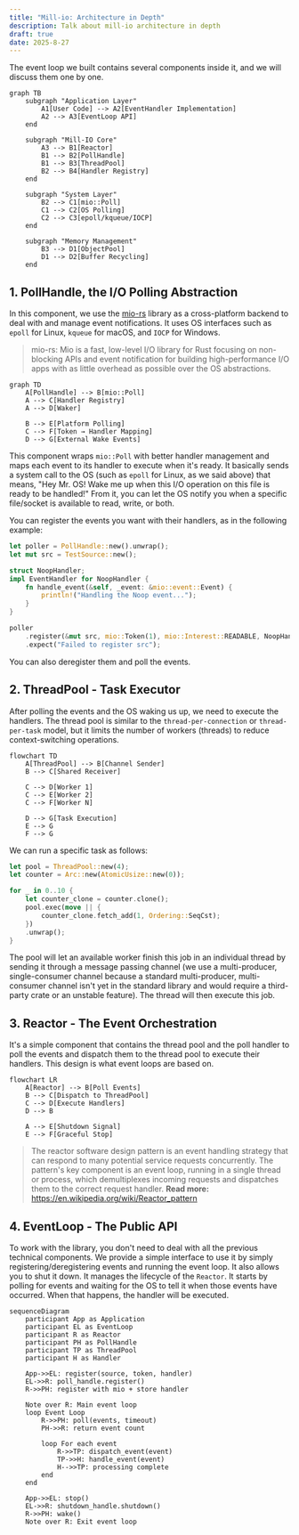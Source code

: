 ```yaml
---
title: "Mill-io: Architecture in Depth"
description: Talk about mill-io architecture in depth
draft: true
date: 2025-8-27
---
```


The event loop we built contains several components inside it, and we will discuss them one by one.

```mermaid
graph TB
    subgraph "Application Layer"
        A1[User Code] --> A2[EventHandler Implementation]
        A2 --> A3[EventLoop API]
    end

    subgraph "Mill-IO Core"
        A3 --> B1[Reactor]
        B1 --> B2[PollHandle]
        B1 --> B3[ThreadPool]
        B2 --> B4[Handler Registry]
    end

    subgraph "System Layer"
        B2 --> C1[mio::Poll]
        C1 --> C2[OS Polling]
        C2 --> C3[epoll/kqueue/IOCP]
    end

    subgraph "Memory Management"
        B3 --> D1[ObjectPool]
        D1 --> D2[Buffer Recycling]
    end
```

## 1. PollHandle, the I/O Polling Abstraction

In this component, we use the [mio-rs](https://github.com/tokio-rs/mio) library as a cross-platform backend to deal with and manage event notifications. It uses OS interfaces such as `epoll` for Linux, `kqueue` for macOS, and `IOCP` for Windows.

> mio-rs: Mio is a fast, low-level I/O library for Rust focusing on non-blocking APIs and event notification for building high-performance I/O apps with as little overhead as possible over the OS abstractions.

```mermaid
graph TD
    A[PollHandle] --> B[mio::Poll]
    A --> C[Handler Registry]
    A --> D[Waker]

    B --> E[Platform Polling]
    C --> F[Token → Handler Mapping]
    D --> G[External Wake Events]
```

This component wraps `mio::Poll` with better handler management and maps each event to its handler to execute when it's ready. It basically sends a system call to the OS (such as `epoll` for Linux, as we said above) that means, "Hey Mr. OS! Wake me up when this I/O operation on this file is ready to be handled!" From it, you can let the OS notify you when a specific file/socket is available to read, write, or both.

You can register the events you want with their handlers, as in the following example:

```rust
let poller = PollHandle::new().unwrap();
let mut src = TestSource::new();

struct NoopHandler;
impl EventHandler for NoopHandler {
    fn handle_event(&self, _event: &mio::event::Event) {
        println!("Handling the Noop event...");
    }
}

poller
    .register(&mut src, mio::Token(1), mio::Interest::READABLE, NoopHandler)
    .expect("Failed to register src");
```

You can also deregister them and poll the events.

## 2. ThreadPool - Task Executor

After polling the events and the OS waking us up, we need to execute the handlers. The thread pool is similar to the `thread-per-connection` or `thread-per-task` model, but it limits the number of workers (threads) to reduce context-switching operations.

```mermaid
flowchart TD
    A[ThreadPool] --> B[Channel Sender]
    B --> C[Shared Receiver]

    C --> D[Worker 1]
    C --> E[Worker 2]
    C --> F[Worker N]

    D --> G[Task Execution]
    E --> G
    F --> G
```

We can run a specific task as follows:

```rust
let pool = ThreadPool::new(4);
let counter = Arc::new(AtomicUsize::new(0));

for _ in 0..10 {
    let counter_clone = counter.clone();
    pool.exec(move || {
        counter_clone.fetch_add(1, Ordering::SeqCst);
    })
    .unwrap();
}
```

The pool will let an available worker finish this job in an individual thread by sending it through a message passing channel (we use a multi-producer, single-consumer channel because a standard multi-producer, multi-consumer channel isn't yet in the standard library and would require a third-party crate or an unstable feature). The thread will then execute this job.

## 3. Reactor - The Event Orchestration

It's a simple component that contains the thread pool and the poll handler to poll the events and dispatch them to the thread pool to execute their handlers. This design is what event loops are based on.

```mermaid
flowchart LR
    A[Reactor] --> B[Poll Events]
    B --> C[Dispatch to ThreadPool]
    C --> D[Execute Handlers]
    D --> B

    A --> E[Shutdown Signal]
    E --> F[Graceful Stop]
```

> The reactor software design pattern is an event handling strategy that can respond to many potential service requests concurrently. The pattern's key component is an event loop, running in a single thread or process, which demultiplexes incoming requests and dispatches them to the correct request handler.
> **Read more:** https://en.wikipedia.org/wiki/Reactor_pattern

## 4. EventLoop - The Public API

To work with the library, you don't need to deal with all the previous technical components. We provide a simple interface to use it by simply registering/deregistering events and running the event loop. It also allows you to shut it down.
It manages the lifecycle of the `Reactor`. It starts by polling for events and waiting for the OS to tell it when those events have occurred. When that happens, the handler will be executed.

```mermaid
sequenceDiagram
    participant App as Application
    participant EL as EventLoop
    participant R as Reactor
    participant PH as PollHandle
    participant TP as ThreadPool
    participant H as Handler

    App->>EL: register(source, token, handler)
    EL->>R: poll_handle.register()
    R->>PH: register with mio + store handler

    Note over R: Main event loop
    loop Event Loop
        R->>PH: poll(events, timeout)
        PH->>R: return event count

        loop For each event
            R->>TP: dispatch_event(event)
            TP->>H: handle_event(event)
            H-->>TP: processing complete
        end
    end

    App->>EL: stop()
    EL->>R: shutdown_handle.shutdown()
    R->>PH: wake()
    Note over R: Exit event loop
```

